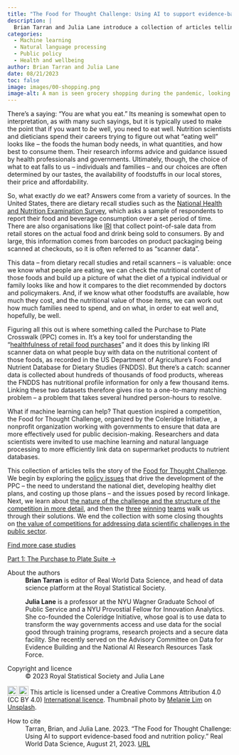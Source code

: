 ```yaml
---
title: "The Food for Thought Challenge: Using AI to support evidence-based food and nutrition policy"
description: |
  Brian Tarran and Julia Lane introduce a collection of articles telling the story of the Food for Thought Challenge, which sought to use machine learning and natural language processing to more efficiently link data on food purchases to nutritional information.       
categories:
  - Machine learning
  - Natural language processing
  - Public policy
  - Health and wellbeing
author: Brian Tarran and Julia Lane
date: 08/21/2023
toc: false
image: images/00-shopping.png
image-alt: A man is seen grocery shopping during the pandemic, looking at canned food while wearing a mask.  
---
```

There’s a saying: “You are what you eat.” Its meaning is somewhat open to interpretation, as with many such sayings, but it is typically used to make the point that if you want to *be* well, you need to eat well. Nutrition scientists and dieticians spend their careers trying to figure out what “eating well” looks like – the foods the human body needs, in what quantities, and how best to consume them. Their research informs advice and guidance issued by health professionals and governments. Ultimately, though, the choice of what to eat falls to us – individuals and families – and our choices are often determined by our tastes, the availability of foodstuffs in our local stores, their price and affordability.

So, what exactly *do* we eat? Answers come from a variety of sources. In the United States, there are dietary recall studies such as the [National Health and Nutrition Examination Survey](https://www.cdc.gov/nchs/nhanes/index.htm), which asks a sample of respondents to report their food and beverage consumption over a set period of time. There are also organisations like [IRI](https://www.iriworldwide.com/en-gb) that collect point-of-sale data from retail stores on the actual food and drink being sold to consumers. By and large, this information comes from barcodes on product packaging being scanned at checkouts, so it is often referred to as "scanner data". 

This data – from dietary recall studies and retail scanners – is valuable: once we know what people are eating, we can check the nutritional content of those foods and build up a picture of what the diet of a typical individual or family looks like and how it compares to the diet recommended by doctors and policymakers. And, if we know what other foodstuffs are available, how much they cost, and the nutritional value of those items, we can work out how much families need to spend, and on what, in order to eat well and, hopefully, be well.

Figuring all this out is where something called the Purchase to Plate Crosswalk (PPC) comes in. It’s a key tool for understanding the “[healthfulness of retail food purchases](https://www.sciencedirect.com/science/article/pii/S0889157521005445)” and it does this by linking IRI scanner data on what people buy with data on the nutritional content of those foods, as recorded in the US Department of Agriculture’s Food and Nutrient Database for Dietary Studies (FNDDS). But there’s a catch: scanner data is collected about hundreds of thousands of food products, whereas the FNDDS has nutritional profile information for only a few thousand items. Linking these two datasets therefore gives rise to a one-to-many matching problem – a problem that takes several hundred person-hours to resolve.

What if machine learning can help? That question inspired a competition, the Food for Thought Challenge, organized by the Coleridge Initiative, a nonprofit organization working with governments to ensure that data are more effectively used for public decision-making. Researchers and data scientists were invited to use machine learning and natural language processing to more efficiently link data on supermarket products to nutrient databases.

This collection of articles tells the story of the [Food for Thought Challenge](https://coleridgeinitiative.org/projects/food-for-thought). We begin by exploring the [policy issues](/case-studies/posts/2023/08/21/01-purchase-to-plate.qmd) that drive the development of the PPC – the need to understand the national diet, developing healthy diet plans, and costing up those plans – and the issues posed by record linkage. Next, we learn about [the nature of the challenge and the structure of the competition in more detail](/case-studies/posts/2023/08/21/02-competition-design.qmd), and then the [three](/case-studies/posts/2023/08/21/03-first-place-winners.qmd) [winning](/case-studies/posts/2023/08/21/04-second-place-winners.qmd) [teams](/case-studies/posts/2023/08/21/05-third-place-winners.qmd) walk us through their solutions. We end the collection with some closing thoughts on [the value of competitions for addressing data scientific challenges in the public sector](/case-studies/posts/2023/08/21/06-value-of-competitions.qmd).

::: nav-btn-container
::: grid
::: {.g-col-12 .g-col-sm-6}
::: {.nav-btn}
[Find more case studies](/case-studies/index.qmd)
:::
:::

::: {.g-col-12 .g-col-sm-6}
::: {.nav-btn}
[Part 1: The Purchase to Plate Suite &rarr;](/case-studies/posts/2023/08/21/01-purchase-to-plate.qmd)
:::
:::
:::
:::

::: further-info
::: grid
::: {.g-col-12 .g-col-md-12}
About the authors
: **Brian Tarran** is editor of Real World Data Science, and head of data science platform at the Royal Statistical Society.

: **Julia Lane** is a professor at the NYU Wagner Graduate School of Public Service and a NYU Provostial Fellow for Innovation Analytics. She co-founded the Coleridge Initiative, whose goal is to use data to transform the way governments access and use data for the social good through training programs, research projects and a secure data facility. She recently served on the Advisory Committee on Data for Evidence Building and the National AI Research Resources Task Force.
:::

::: {.g-col-12 .g-col-md-6}
Copyright and licence
:   © 2023 Royal Statistical Society and Julia Lane

<a href="http://creativecommons.org/licenses/by/4.0/?ref=chooser-v1" target="_blank" rel="license noopener noreferrer" style="display:inline-block;"> <img src="https://mirrors.creativecommons.org/presskit/icons/cc.svg?ref=chooser-v1" style="height:22px!important;vertical-align:text-bottom;"/><img src="https://mirrors.creativecommons.org/presskit/icons/by.svg?ref=chooser-v1" style="height:22px!important;margin-left:3px;vertical-align:text-bottom;"/></a> This article is licensed under a Creative Commons Attribution 4.0 (CC BY 4.0) <a href="http://creativecommons.org/licenses/by/4.0/?ref=chooser-v1" target="_blank" rel="license noopener noreferrer" style="display:inline-block;"> International licence</a>. Thumbnail photo by <a href="https://unsplash.com/@melaniesylim?utm_source=unsplash&utm_medium=referral&utm_content=creditCopyText">Melanie Lim</a> on <a href="https://unsplash.com/photos/246b6c6IeC0?utm_source=unsplash&utm_medium=referral&utm_content=creditCopyText">Unsplash</a>.
  
:::
::: {.g-col-12 .g-col-md-6}
How to cite
:   Tarran, Brian, and Julia Lane. 2023. "The Food for Thought Challenge: Using AI to support evidence-based food and nutrition policy." Real World Data Science, August 21, 2023. [URL](https://realworlddatascience.net/viewpoints/case-studies/posts/2023/08/21/00-food-for-thought.html)
:::
:::
:::
